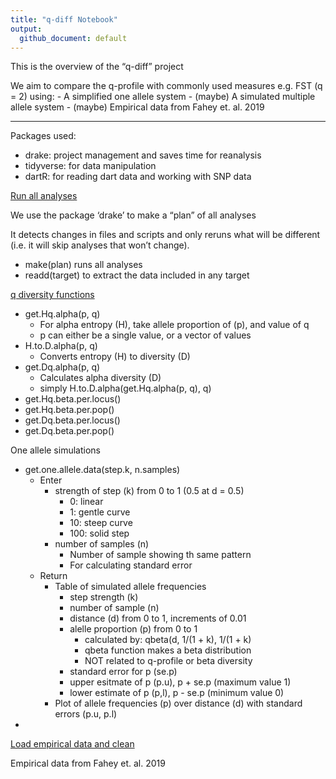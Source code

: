 ```yaml
---
title: "q-diff Notebook"
output:
  github_document: default
---
```


This is the overview of the "q-diff" project

We aim to compare the q-profile with commonly used measures e.g. FST (q = 2) using:
  - A simplified one allele system
  - (maybe) A simulated multiple allele system
  - (maybe) Empirical data from Fahey et. al. 2019

***

Packages used:

- drake: project management and saves time for reanalysis
- tidyverse: for data manipulation
- dartR: for reading dart data and working with SNP data


[Run all analyses](make.R)

We use the package 'drake' to make a "plan" of all analyses

It detects changes in files and scripts and only reruns what will be different (i.e. it will skip analyses that won't change).

- make(plan) runs all analyses
- readd(target) to extract the data included in any target

[q diversity functions](R/q_diversity_functions.R)

- get.Hq.alpha(p, q)
  - For alpha entropy (H), take allele proportion of (p), and value of q
  - p can either be a single value, or a vector of values
- H.to.D.alpha(p, q)
  - Converts entropy (H) to diversity (D)
- get.Dq.alpha(p, q)
  - Calculates alpha diversity (D)
  - simply H.to.D.alpha(get.Hq.alpha(p, q), q)
- get.Hq.beta.per.locus()
- get.Hq.beta.per.pop()
- get.Dq.beta.per.locus()
- get.Dq.beta.per.pop()

One allele simulations

- get.one.allele.data(step.k, n.samples)
  - Enter
    - strength of step (k) from 0 to 1 (0.5 at d = 0.5)
      - 0: linear
      - 1: gentle curve
      - 10: steep curve
      - 100: solid step
    - number of samples (n)
      - Number of sample showing th same pattern
      - For calculating standard error
  - Return
    - Table of simulated allele frequencies
      - step strength (k)
      - number of sample (n)
      - distance (d) from 0 to 1, increments of 0.01
      - alelle proportion (p) from 0 to 1
        - calculated by:  qbeta(d, 1/(1 + k), 1/(1 + k)
        - qbeta function makes a beta distribution
        - NOT related to q-profile or beta diversity
      - standard error for p (se.p)
      - upper esitmate of p (p.u), p + se.p (maximum value 1)
      - lower estimate of p (p,l), p - se.p (minimum value 0)
    - Plot of allele frequencies (p) over distance (d) with standard errors (p.u, p.l)

-

[Load empirical data and clean](R/load_Fahey_data.R)

Empirical data from Fahey et. al. 2019



